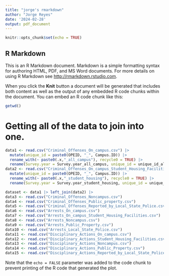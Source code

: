 ```yaml
---
title: "jorge's rmarkdown"
author: "Jorge Reyes"
date: '2024-02-28'
output: pdf_document
---
```


```r
knitr::opts_chunk$set(echo = TRUE)
```

## R Markdown

This is an R Markdown document. Markdown is a simple formatting syntax for authoring HTML, PDF, and MS Word documents. For more details on using R Markdown see <http://rmarkdown.rstudio.com>.

When you click the **Knit** button a document will be generated that includes both content as well as the output of any embedded R code chunks within the document. You can embed an R code chunk like this:

```r
getwd()
```


# Getting all of the data to join into one. 

```r
data1 <- read.csv("Criminal_Offenses_On_campus.csv") |> 
  mutate(unique_id = paste0(OPEID, "_", Campus.ID)) |>
  rename_with(~ paste0(.x,"_all_campus"), recycle0 = TRUE) |>
  rename(Survey.year = Survey.year_all_campus, unique_id = unique_id_all_campus)
data2 <- read.csv("Criminal_Offenses_On_campus_Student_Housing_Facilities.csv") |> 
  mutate(unique_id = paste0(OPEID, "_", Campus.ID)) |> 
  rename_with(~ paste0(.x,"_student_housing"), recycle0 = TRUE) |>
  rename(Survey.year = Survey.year_student_housing, unique_id = unique_id_student_housing)

dataset <- data1 |> left_join(data2) |> 
data3 <- read.csv("Criminal_Offenses_Noncampus.csv")
data4 <- read.csv("Criminal_Offenses_Public_property.csv")
data5 <- read.csv("Criminal_Offenses_Reported_by_Local_State_Police.csv")
data6 <- read.csv("Arrests_On_campus.csv")
data7 <- read.csv("Arrests_On_campus_Student_Housing_Facilities.csv")
data8 <- read.csv("Arrests_Noncampus.csv")
data9 <- read.csv("Arrests_Public_Property.csv")
data10 <- read.csv("Arrests_Local_State_Police.csv")
data11 <- read.csv("Disciplinary_Actions_On_campus.csv")
data12 <- read.csv("Disciplinary_Actions_Student_Housing_Facilities.csv")
data13 <- read.csv("Disciplinary_Actions_Noncampus.csv")
data14 <- read.csv("Disciplinary_Actions_Public_Property.csv")
data15 <- read.csv("Disciplinary_Actions_Reported_by_Local_State_Police.csv") 
```



Note that the `echo = FALSE` parameter was added to the code chunk to prevent printing of the R code that generated the plot.
